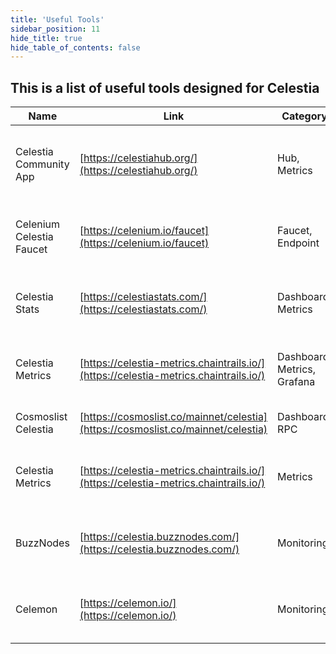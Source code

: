 ```yaml
---
title: 'Useful Tools'
sidebar_position: 11
hide_title: true
hide_table_of_contents: false
---
```



<PageTitle iconUrl="img/celestia-icon.svg" title="Celestia Useful Tools" />

## This is a list of useful tools designed for Celestia

| Name | Link | Category | Description |
|------|------|----------|-------------|
| Celestia Community App | [https://celestiahub.org/](https://celestiahub.org/) | Hub, Metrics | Celestia portal: projects, tools, explorer & education. |
| Celenium Celestia Faucet | [https://celenium.io/faucet](https://celenium.io/faucet) | Faucet, Endpoint | Celestia Testnet Faucet for Devs & Users. |
| Celestia Stats | [https://celestiastats.com/](https://celestiastats.com/) | Dashboard, Metrics | Celestia node data: distribution, security, share. |
| Celestia Metrics | [https://celestia-metrics.chaintrails.io/](https://celestia-metrics.chaintrails.io/) | Dashboard, Metrics, Grafana | Celestia network analytics & node insights. |
| Cosmoslist Celestia | [https://cosmoslist.co/mainnet/celestia](https://cosmoslist.co/mainnet/celestia) | Dashboard, RPC | Celestia RPC endpoint directory. |
| Celestia Metrics | [https://celestia-metrics.chaintrails.io/](https://celestia-metrics.chaintrails.io/) | Metrics | Celestia node health & performance tracker. |
| BuzzNodes | [https://celestia.buzznodes.com/](https://celestia.buzznodes.com/) | Monitoring | Celestia validator analytics & metrics dashboard. |
| Celemon | [https://celemon.io/](https://celemon.io/) | Monitoring | Celestia node health & sync monitoring platform. |